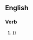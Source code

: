 ==English==

===Verb===
{{en-verb}}

# {{{1|{{substub}}}}}
#:''{{{2|<!-- The force of pulling down (gravity) -->}}}''